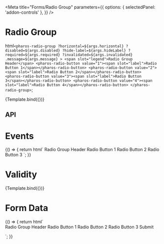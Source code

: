 

<Meta
  title="Forms/Radio Group"
  parameters={{
    options: { selectedPanel: 'addon-controls' },
  }}
/>

# Radio Group

<GuidelineLink path="radio-button" />

  html`
    <pharos-radio-group
      ?horizontal=${args.horizontal}
      ?disabled=${args.disabled}
      ?hide-label=${args.hideLabel}
      ?required=${args.required}
      ?invalidated=${args.invalidated}
      .message=${args.message}
    >
      <span slot="legend">Radio Group Header</span>
      <pharos-radio-button value="1"><span slot="label">Radio Button 1</span></pharos-radio-button>
      <pharos-radio-button value="2"><span slot="label">Radio Button 2</span></pharos-radio-button>
      <pharos-radio-button value="3"><span slot="label">Radio Button 3</span></pharos-radio-button>
      <pharos-radio-button value="4"><span slot="label">Radio Button 4</span></pharos-radio-button>
    </pharos-radio-group>
  `;

<Canvas withToolbar>
  <Story
    name="Base"
    argTypes={{
      hideLabel: { control: { type: 'boolean' }, defaultValue: false },
      horizontal: { control: { type: 'boolean' }, defaultValue: false },
    }}
  >
    {Template.bind({})}
  </Story>
</Canvas>

## API

<ArgsTable of="pharos-radio-group" />

# Events

<Canvas withToolbar>
  <Story
    name="Events"
    parameters={{
      options: { selectedPanel: 'addon-actions' },
    }}
  >
    {() => {
      return html` <pharos-radio-group
        @change="${(e) => action('Change')(e.target.value)}"
        name="radio-group2"
      >
        <span slot="legend">Radio Group Header</span>
        <pharos-radio-button value="1"
          ><span slot="label">Radio Button 1</span></pharos-radio-button
        >
        <pharos-radio-button value="2" checked
          ><span slot="label">Radio Button 2</span></pharos-radio-button
        >
        <pharos-radio-button value="3"
          ><span slot="label">Radio Button 3</span></pharos-radio-button
        >
      </pharos-radio-group>`;
    }}
  </Story>
</Canvas>

# Validity

<Canvas withToolbar>
  <Story
    name="Validity"
    argTypes={{
      invalidated: { control: { type: 'boolean' }, defaultValue: true },
      required: { control: { type: 'boolean' }, defaultValue: true },
      message: {
        control: { type: 'text' },
        defaultValue: 'This field is required, please make a selection',
      },
    }}
  >
    {Template.bind({})}
  </Story>
</Canvas>

# Form Data

<Canvas withToolbar>
  <Story name="Form Data">
    {() => {
      return html`
        <form name="my-form" action="https://httpbin.org/post" method="POST">
          <pharos-radio-group
            style="margin-bottom: 0.5rem;"
            @change="${(e) => action('Change')(e.target.value)}"
            name="radio-group4"
            required
          >
            <span slot="legend">Radio Group Header</span>
            <pharos-radio-button value="1"
              ><span slot="label">Radio Button 1</span></pharos-radio-button
            >
            <pharos-radio-button value="2"
              ><span slot="label">Radio Button 2</span></pharos-radio-button
            >
            <pharos-radio-button value="3"
              ><span slot="label">Radio Button 3</span></pharos-radio-button
            >
          </pharos-radio-group>
          <pharos-button
            type="submit"
            value="Submit"
            @click="${(e) => {
              e.preventDefault();
              const form = document.querySelector('form[name="my-form"]');
              const formData = createFormData(form);
              const xhr = new XMLHttpRequest();
              xhr.open('POST', 'https://httpbin.org/post', true);
              xhr.onload = function () {
                const response = JSON.parse(this.responseText);
                action('FormData')(JSON.stringify(response.form));
              };
              xhr.send(formData);
            }}"
            >Submit</pharos-button
          >
        </form>
      `;
    }}
  </Story>
</Canvas>
